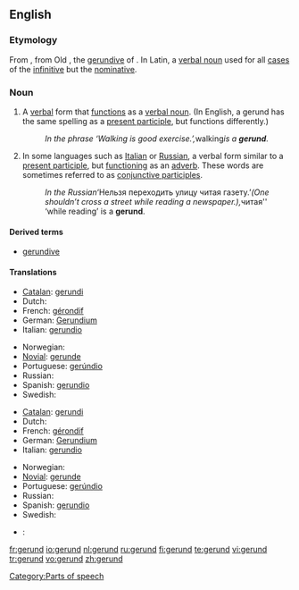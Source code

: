 {{wikipedia}}
==English==

===Etymology===
From {{LL.}} {{term|gerundium}}, from Old {{L.}} {{term|gerundum||to be carried out}}, the [[gerundive]] of {{term|gerere||to bear, carry}}. In Latin, a [[verbal noun]] used for all [[case]]s of the [[infinitive]] but the [[nominative]].

===Noun===
{{en-noun}}

# {{grammar}} A [[verbal]] form that [[function]]s as a [[verbal noun]]. (In English, a gerund has the same spelling as a [[present participle]], but functions differently.)
#: ''In the phrase ‘Walking is good exercise.’, ''walking'' is a '''gerund'''.''
# {{grammar}} In some languages such as [[Italian]] or [[Russian]], a verbal form similar to a [[present participle]], but [[function]]ing as an [[adverb]]. These words are sometimes referred to as [[conjunctive participle]]s.
#: ''In the Russian ''‘Нельзя переходить улицу читая газету.’'' (One shouldn’t cross a street while reading a newspaper.), ''читая'' ‘while reading’ is a '''gerund'''.

====Derived terms====
* [[gerundive]]

====Translations====
{{trans-top|verb form functioning as a verbal noun}}
*[[Catalan]]: [[gerundi]] {{m}}
*Dutch: {{t+|nl|gerundium|n}}
*French: [[gérondif]] {{m}}
*German: [[Gerundium]] {{n}}
*Italian: [[gerundio]] {{m}}
{{trans-mid}}
*Norwegian: {{t-|no|gerundium}} {{g|Norwegian}}
*[[Novial]]: [[gerunde]]
*Portuguese: [[gerúndio]] {{m}}
*Russian: {{t|ru|герундий|tr=g'erúndij|m}}
*Spanish: [[gerundio]] {{m}}
*Swedish: {{t-|sv|gerundium|n}}
{{trans-bottom}}

{{trans-top|verb form functioning as an adverb}}
*[[Catalan]]: [[gerundi]] {{m}}
*Dutch: {{t+|nl|gerundium|n}}
*French: [[gérondif]] {{m}}
*German: [[Gerundium]] {{n}}
*Italian: [[gerundio]] {{m}}
{{trans-mid}}
*Norwegian: {{t-|no|gerundium}} {{g|Norwegian}}
*[[Novial]]: [[gerunde]]
*Portuguese: [[gerúndio]] {{m}}
*Russian: {{t+|ru|деепричастие|tr=d'ejepričástije|n}}
*Spanish: [[gerundio]] {{m}}
*Swedish: {{t-|sv|gerundium|n}}
{{trans-bottom}}

{{checktrans-top}}
*{{ttbc|Japanese}}: {{t-|ja|動名詞|tr=dōmeishi}}
{{trans-bottom}}

[[Category:Parts of speech]]

[[fr:gerund]]
[[io:gerund]]
[[nl:gerund]]
[[ru:gerund]]
[[fi:gerund]]
[[te:gerund]]
[[vi:gerund]]
[[tr:gerund]]
[[vo:gerund]]
[[zh:gerund]]